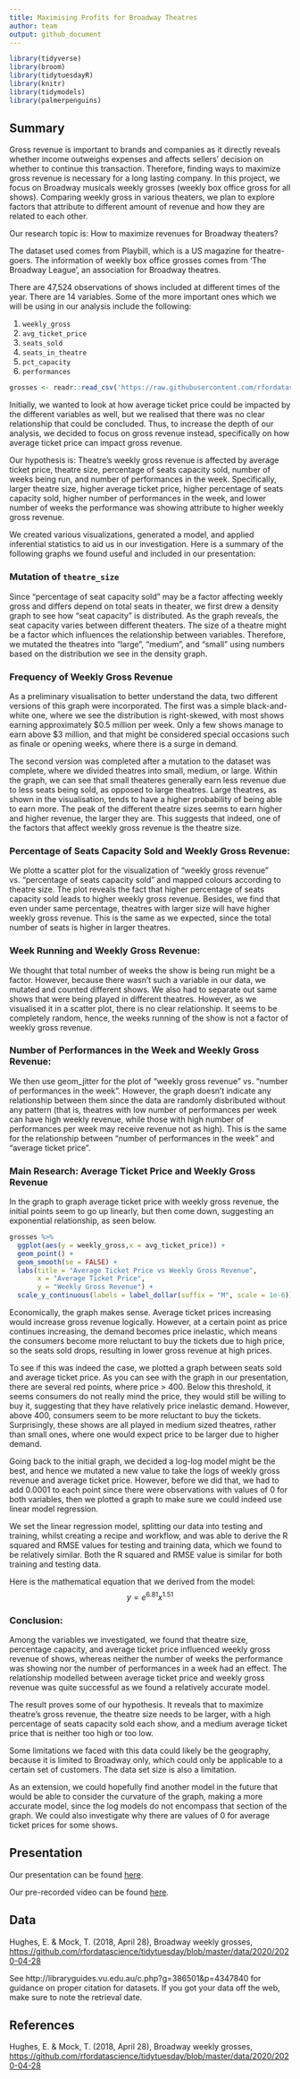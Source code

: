 ```yaml
---
title: Maximising Profits for Broadway Theatres
author: team
output: github_document
---
```


```r
library(tidyverse)
library(broom)
library(tidytuesdayR)
library(knitr)
library(tidymodels)
library(palmerpenguins)
```

## Summary

Gross revenue is important to brands and companies as it directly reveals whether income outweighs expenses and affects sellers’ decision on whether to continue this transaction. Therefore, finding ways to maximize gross revenue is necessary for a long lasting company. In this project, we focus on Broadway musicals weekly grosses (weekly box office gross for all shows). Comparing weekly gross in various theaters, we plan to explore factors that attribute to different amount of revenue and how they are related to each other.

Our research topic is: How to maximize revenues for Broadway theaters? 

The dataset used comes from Playbill, which is a US magazine for theatre-goers. The information of weekly box office grosses comes from 'The Broadway League', an association for Broadway theatres. 

There are 47,524 observations of shows included at different times of the year. 
There are 14 variables. Some of the more important ones which we will be using in our analysis include the following:

1. `weekly_gross`
2. `avg_ticket_price`
3. `seats_sold`
4. `seats_in_theatre`
5. `pct_capacity`
6. `performances`

```r
grosses <- readr::read_csv('https://raw.githubusercontent.com/rfordatascience/tidytuesday/master/data/2020/2020-04-28/grosses.csv', guess_max = 40000)
```

Initially, we wanted to look at how average ticket price could be impacted by the different variables as well, but we realised that there was no clear relationship that could be concluded. Thus, to increase the depth of our analysis, we decided to focus on gross revenue instead, specifically on how average ticket price can impact gross revenue. 

Our hypothesis is:
Theatre's weekly gross revenue is affected by average ticket price, theatre size, percentage of seats capacity sold, number of weeks being run, and number of performances in the week. Specifically, larger theatre size, higher average ticket price, higher percentage of seats capacity sold, higher number of performances in the week, and lower number of weeks the performance was showing attribute to higher weekly gross revenue.

We created various visualizations, generated a model, and applied inferential statistics to aid us in our investigation. Here is a summary of the following graphs we found useful and included in our presentation:

### Mutation of `theatre_size`
Since “percentage of seat capacity sold” may be a factor affecting weekly gross and differs depend on total seats in theater, we first drew a density graph to see how “seat capacity” is distributed. As the graph reveals, the seat capacity varies between different theaters. The size of a theatre might be a factor which influences the relationship between variables. Therefore, we mutated the theatres into “large”, “medium”, and “small” using numbers based on the distribution we see in the density graph. 

### Frequency of Weekly Gross Revenue
As a preliminary visualisation to better understand the data, two different versions of this graph were incorporated. The first was a simple black-and-white one, where we see the distribution is right-skewed, with most shows earning approximately $0.5 million per week. Only a few shows manage to earn above $3 million, and that might be considered special occasions such as finale or opening weeks, where there is a surge in demand. 
 
The second version was completed after a mutation to the dataset was complete, where we divided theatres into small, medium, or large. Within the graph, we can see that small theateres generally earn less revenue due to less seats being sold, as opposed to large theatres. Large theatres, as shown in the visualisation, tends to have a higher probability of being able to earn more. The peak of the different theatre sizes seems to earn higher and higher revenue, the larger they are. This suggests that indeed, one of the factors that affect weekly gross revenue is the theatre size.

### Percentage of Seats Capacity Sold and Weekly Gross Revenue:
We plotte a scatter plot for the visualization of “weekly gross revenue" vs. “percentage of seats capacity sold” and mapped colours according to theatre size. The plot reveals the fact that higher percentage of seats capacity sold leads to higher weekly gross revenue. Besides, we find that even under same percentage, theatres with larger size will have higher weekly gross revenue. This is the same as we expected, since the total number of seats is higher in larger theatres.

### Week Running and Weekly Gross Revenue:
We thought that total number of weeks the show is being run might be a factor. However, because there wasn't such a variable in our data, we mutated and counted different shows. We also had to separate out same shows that were being played in different theatres. However, as we visualised it in a scatter plot, there is no clear relationship. It seems to be completely random, hence, the weeks running of the show is not a factor of weekly gross revenue. 

### Number of Performances in the Week and Weekly Gross Revenue:
We then use geom_jitter for the plot of “weekly gross revenue” vs. “number of performances in the week”. However, the graph doesn’t indicate any relationship between them since the data are randomly disbributed without any pattern (that is, theatres with low number of performances per week can have high weekly revenue, while those with high number of performances per week may receive revenue not as high). This is the same for the relationship between “number of performances in the week” and “average ticket price”.

### Main Research: Average Ticket Price and Weekly Gross Revenue
In the graph to graph average ticket price with weekly gross revenue, the initial points seem to go up linearly, but then come down, suggesting an exponential relationship, as seen below.

```r
grosses %>%
  ggplot(aes(y = weekly_gross,x = avg_ticket_price)) +
  geom_point() +
  geom_smooth(se = FALSE) +
  labs(title = "Average Ticket Price vs Weekly Gross Revenue",
       x = "Average Ticket Price",
       y = "Weekly Gross Revenue") +
  scale_y_continuous(labels = label_dollar(suffix = "M", scale = 1e-6))
```

Economically, the graph makes sense. Average ticket prices increasing would increase gross revenue logically. However, at a certain point as price continues increasing, the demand becomes price inelastic, which means the consumers become more reluctant to buy the tickets due to high price, so the seats sold drops, resulting in lower gross revenue at high prices. 

To see if this was indeed the case, we plotted a graph between seats sold and average ticket price. As you can see with the graph in our presentation, there are several red points, where price > 400. Below this threshold, it seems consumers do not really mind the price, they would still be willing to buy it, suggesting that they have relatively price inelastic demand. However, above 400, consumers seem to be more reluctant to buy the tickets. Surprisingly, these shows are all played in medium sized theatres, rather than small ones, where one would expect price to be larger due to higher demand. 

Going back to the initial graph, we decided a log-log model might be the best, and hence we mutated a new value to take the logs of weekly gross revenue and average ticket price. However, before we did that, we had to add 0.0001 to each point since there were observations with values of 0 for both variables, then we plotted a graph to make sure we could indeed use linear model regression. 

We set the linear regression model, splitting our data into testing and training, whilst creating a recipe and workflow, and was able to derive the R squared and RMSE values for testing and training data, which we found to be relatively similar. Both the R squared and RMSE value is similar for both training and testing data.

Here is the mathematical equation that we derived from the model: $$y=e^{6.81}x^{1.51}$$

### Conclusion:
Among the variables we investigated, we found that theatre size, percentage capacity, and average ticket price influenced weekly gross revenue of shows, whereas neither the number of weeks the performance was showing nor the number of performances in a week had an effect. The relationship modelled between average ticket price and weekly gross revenue was quite successful as we found a relatively accurate model. 

The result proves some of our hypothesis. It reveals that to maximize theatre's gross revenue, the theatre size needs to be larger, with a high percentage of seats capacity sold each show, and a medium average ticket price that is neither too high or too low.

Some limitations we faced with this data could likely be the geography, because it is limited to Broadway only, which could only be applicable to a certain set of customers. The data set size is also a limitation. 

As an extension, we could hopefully find another model in the future that would be able to consider the curvature of the graph, making a more accurate model, since the log models do not encompass that section of the graph. We could also investigate why there are values of 0 for average ticket prices for some shows. 

## Presentation

Our presentation can be found [here](http://rpubs.com/JeniLiu/presentation).

Our pre-recorded video can be found [here](https://media.ed.ac.uk/media/IDS+2021-2022+PresentationA+team/1_ac93sfh1).

## Data 
Hughes, E. & Mock, T. (2018, April 28), Broadway weekly grosses, <https://github.com/rfordatascience/tidytuesday/blob/master/data/2020/2020-04-28>

See http://libraryguides.vu.edu.au/c.php?g=386501&p=4347840 for guidance on proper citation for datasets. 
If you got your data off the web, make sure to note the retrieval date.

## References
Hughes, E. & Mock, T. (2018, April 28), Broadway weekly grosses, <https://github.com/rfordatascience/tidytuesday/blob/master/data/2020/2020-04-28>
